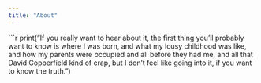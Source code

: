 ```yaml
---
title: "About"
---
```


```r
print("If you really want to hear about it, the first thing you'll probably want to know is where I was born, and what my lousy childhood was like, and how my parents were occupied and all before they had me, and all that David Copperfield kind of crap, but I don't feel like going into it, if you want to know the truth.")

